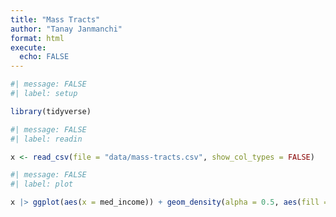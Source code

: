 ```yaml
---
title: "Mass Tracts"
author: "Tanay Janmanchi"
format: html
execute:
  echo: FALSE
---
```

```r
#| message: FALSE
#| label: setup

library(tidyverse)

```

```r
#| message: FALSE
#| label: readin

x <- read_csv(file = "data/mass-tracts.csv", show_col_types = FALSE)
```

```r
#| message: FALSE
#| label: plot

x |> ggplot(aes(x = med_income)) + geom_density(alpha = 0.5, aes(fill = race)) + theme_minimal() + scale_x_continuous(labels = scales::dollar_format())
```

